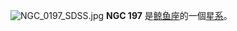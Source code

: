 {{expand|time=2018-05-01T12:22:03+00:00}}
{{NGCInfoBox|NGCID=NGC 197|發現者=阿爾伯特·馬爾夫|發現日期=1863年10月16日|其他編號=UGC 406, MCG 0-2-107,ZWG 383.53|曆元=J2000.0|赤經=39分18.7秒|赤緯=0°53'33"|星座=鲸鱼座|星體=星系|星等=13.7|表面亮度=|藍等=14.7}}
[[File:NGC_0197_SDSS.jpg|thumb]]
'''NGC 197''' 是[[鲸鱼座|鲸鱼座]]的一個[[星系|星系]]。

{{NGCReference|197}}
{{Catalogs|NGC=197}}

{{Galaxy-stub}}